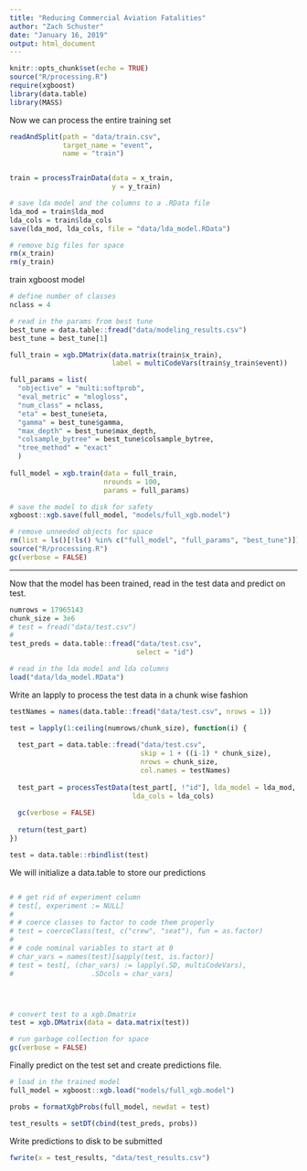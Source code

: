 ```yaml
---
title: "Reducing Commercial Aviation Fatalities"
author: "Zach Schuster"
date: "January 16, 2019"
output: html_document
---
```


```r
knitr::opts_chunk$set(echo = TRUE)
source("R/processing.R")
require(xgboost)
library(data.table)
library(MASS)
```


Now we can process the entire training set

```r
readAndSplit(path = "data/train.csv",
             target_name = "event",
             name = "train")


train = processTrainData(data = x_train,
                         y = y_train)

# save lda model and the columns to a .RData file
lda_mod = train$lda_mod
lda_cols = train$lda_cols
save(lda_mod, lda_cols, file = "data/lda_model.RData")

# remove big files for space 
rm(x_train)
rm(y_train)

```


train xgboost model


```r

# define number of classes
nclass = 4

# read in the params from best tune
best_tune = data.table::fread("data/modeling_results.csv")
best_tune = best_tune[1]

full_train = xgb.DMatrix(data.matrix(train$x_train),
                         label = multiCodeVars(train$y_train$event))

full_params = list(
  "objective" = "multi:softprob",
  "eval_metric" = "mlogloss",
  "num_class" = nclass,
  "eta" = best_tune$eta,
  "gamma" = best_tune$gamma,
  "max_depth" = best_tune$max_depth,
  "colsample_bytree" = best_tune$colsample_bytree,
  "tree_method" = "exact"
  )
  
full_model = xgb.train(data = full_train,
                       nrounds = 100,
                       params = full_params)

# save the model to disk for safety
xgboost::xgb.save(full_model, "models/full_xgb.model")

# remove unneeded objects for space
rm(list = ls()[!ls() %in% c("full_model", "full_params", "best_tune")])
source("R/processing.R")
gc(verbose = FALSE)
```

***

Now that the model has been trained, read in the test data and predict on test.

```r
numrows = 17965143
chunk_size = 3e6
# test = fread("data/test.csv")
# 
test_preds = data.table::fread("data/test.csv",
                               select = "id")

# read in the lda model and lda columns
load("data/lda_model.RData")

```

Write an lapply to process the test data in a chunk wise fashion

```r
testNames = names(data.table::fread("data/test.csv", nrows = 1))

test = lapply(1:ceiling(numrows/chunk_size), function(i) {
  
  test_part = data.table::fread("data/test.csv",
                                skip = 1 + ((i-1) * chunk_size),
                                nrows = chunk_size,
                                col.names = testNames)
  
  test_part = processTestData(test_part[, !"id"], lda_model = lda_mod,
                              lda_cols = lda_cols)
  
  gc(verbose = FALSE)
  
  return(test_part)
})

test = data.table::rbindlist(test)

```


We will initialize a data.table to store our predictions
```r
```


```r
# # get rid of experiment column
# test[, experiment := NULL]
# 
# # coerce classes to factor to code them properly
# test = coerceClass(test, c("crew", "seat"), fun = as.factor)
# 
# # code nominal variables to start at 0
# char_vars = names(test)[sapply(test, is.factor)]
# test = test[, (char_vars) := lapply(.SD, multiCodeVars),
#                   .SDcols = char_vars]




# convert test to a xgb.Dmatrix
test = xgb.DMatrix(data = data.matrix(test))

# run garbage collection for space
gc(verbose = FALSE)
```

Finally predict on the test set and create predictions file.

```r

# load in the trained model
full_model = xgboost::xgb.load("models/full_xgb.model")

probs = formatXgbProbs(full_model, newdat = test)

test_results = setDT(cbind(test_preds, probs))
```

Write predictions to disk to be submitted

```r
fwrite(x = test_results, "data/test_results.csv")
```

